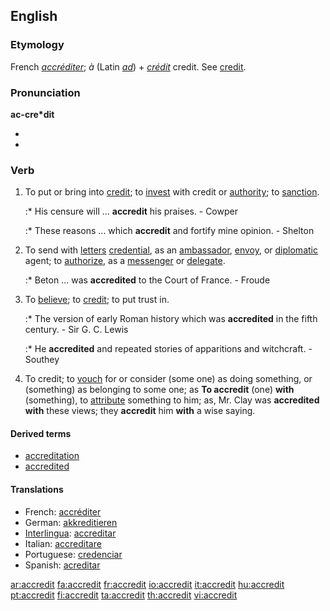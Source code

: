 ==English==

===Etymology===
French ''[[accréditer]]''; ''à'' (Latin ''[[ad]]'') + ''[[crédit]]'' credit. See [[credit]].

===Pronunciation===
'''ac-cre*dit'''
* {{IPA|/əˈkrɛdɪt/}}
* {{audio|en-us-accredit.ogg|Audio (US)}}

===Verb===
{{en-verb}}

# {{transitive}} To put or bring into [[credit]]; to [[invest]] with credit or [[authority]]; to [[sanction]].
#:* His censure will ... '''accredit''' his praises. - Cowper
#:* These reasons ... which '''accredit''' and fortify mine opinion. - Shelton
# {{transitive}} To send with [[letter]]s [[credential]], as an [[ambassador]], [[envoy]], or [[diplomatic]] agent; to [[authorize]], as a [[messenger]] or [[delegate]].
#:* Beton ... was '''accredited''' to the Court of France. - Froude
# {{transitive}} To [[believe]]; to [[credit]]; to put trust in.
#:* The version of early Roman history which was '''accredited''' in the fifth century. - Sir G. C. Lewis
#:* He '''accredited''' and repeated stories of apparitions and witchcraft. - Southey
# {{transitive}} To credit; to [[vouch]] for or consider (some one) as doing something, or (something) as belonging to some one; as '''To accredit''' (one) '''with''' (something), to [[attribute]] something to him; as, Mr. Clay was '''accredited with''' these views; they '''accredit''' him '''with''' a wise saying.

====Derived terms====
* [[accreditation]]
* [[accredited]]

====Translations====
* French: [[accréditer]]
* German: [[akkreditieren]]
* [[Interlingua]]: [[accreditar]]
* Italian: [[accreditare]]
* Portuguese: [[credenciar]]
* Spanish: [[acreditar]]

[[ar:accredit]]
[[fa:accredit]]
[[fr:accredit]]
[[io:accredit]]
[[it:accredit]]
[[hu:accredit]]
[[pt:accredit]]
[[fi:accredit]]
[[ta:accredit]]
[[th:accredit]]
[[vi:accredit]]